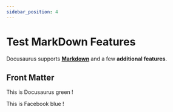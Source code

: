 ```yaml
---
sidebar_position: 4
---
```


# Test MarkDown Features

Docusaurus supports **[Markdown](https://daringfireball.net/projects/markdown/syntax)** and a few **additional features**.

## Front Matter




This is <Highlight color="#25c2a0">Docusaurus green</Highlight> !

This is <Highlight color="#1877F2">Facebook blue</Highlight> !